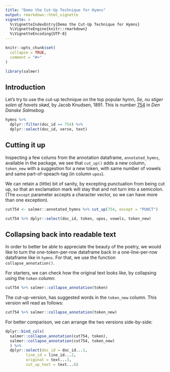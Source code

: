 ```yaml
---
title: "Demo the Cut-Up Technique for Hymns"
output: rmarkdown::html_vignette
vignette: >
  %\VignetteIndexEntry{Demo the Cut-Up Technique for Hymns}
  %\VignetteEngine{knitr::rmarkdown}
  %\VignetteEncoding{UTF-8}
---
```


```r
knitr::opts_chunk$set(
  collapse = TRUE,
  comment = "#>"
)
```

```r
library(salmer)
```

## Introduction

Let's try to use the cut-up technique on the top popular hymn, *Se, nu stiger solen af havets skød*, by Jacob Knudsen, 1891. This is number [754](link:https://www.dendanskesalmebogonline.dk/salme/754) in *Den Danske Salmebog*.

```r
hymns %>% 
  dplyr::filter(doc_id == 754) %>% 
  dplyr::select(doc_id, verse, text) 
```

## Cutting it up

Inspecting a few colums from the annotation dataframe, `annotated_hymns`, available in the package, we see that `cut_up()` adds a new column, `token_new` with a suggestion for a new token, with same number of vowels and same part-of-speach-tag (in column `upos`).

We can retain a (little) bit of sanity, by excepting punctuation from being cut up, so that an exclamation mark will stay that and not turn into a semicolon. (The `except` parameter accepts a character vector, so we can have more than one exception).

```r
cut754 <- salmer::annotated_hymns %>% cut_up(754, except = "PUNCT")

cut754 %>% dplyr::select(doc_id, token, upos, vowels, token_new)
```

## Collapsing back into readable text

In order to better be able to appreciate the beauty of the poetry, we would like to turn the one-token-per-row dataframe back in a one-line-per-row dataframe like in `hymns`. For that, we use the function `collapse_annotation()`.

For starters, we can check how the original text looks like, by collapsing using the `token` column:

```r
cut754 %>% salmer::collapse_annotation(token)
```

The cut-up-version, has suggested words in the `token_new` column. This version will read as follows:

```r
cut754 %>% salmer::collapse_annotation(token_new)
```

For better comparison, we can arrange the two versions side-by-side:

```r
dplyr::bind_cols(
  salmer::collapse_annotation(cut754, token), 
  salmer::collapse_annotation(cut754, token_new)
  ) %>% 
  dplyr::select(doc_id = doc_id...1, 
         line_id = line_id...2, 
         original = text...3, 
         cut_up_text = text...6)
```

